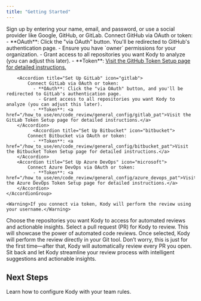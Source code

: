 ```yaml
---
title: "Getting Started"
---
```


<Steps>
  <Step title="Create an Account">
    Sign up by entering your name, email, and password, or use a social provider like Google, GitHub, or GitLab.
  </Step>

  <Step title="Configure a Code Management Tool">
    <AccordionGroup>
        <Accordion title="Set Up GitHub" icon="github">
            Connect GitHub via OAuth or token:
              - **OAuth**: Click the "via OAuth" button. You'll be redirected to GitHub's authentication page.
                - Ensure you have `owner` permissions for your organization.
                - Grant access to all repositories you want Kody to analyze (you can adjust this later).
              - **Token**: <a href="/how_to_use/en/code_review/general_config/github_pat">Visit the GitHub Token Setup page for detailed instructions.</a>
        </Accordion>

        <Accordion title="Set Up GitLab" icon="gitlab">
            Connect GitLab via OAuth or token:
              - **OAuth**: Click the "via OAuth" button, and you'll be redirected to GitLab's authentication page.
                - Grant access to all repositories you want Kody to analyze (you can adjust this later).
              - **Token**: <a href="/how_to_use/en/code_review/general_config/gitlab_pat">Visit the GitLab Token Setup page for detailed instructions.</a>
        </Accordion>
              <Accordion title="Set Up Bitbucket" icon="bitbucket">
            Connect Bitbucket via OAuth or token:
              - **Token**: <a href="/how_to_use/en/code_review/general_config/bitbucket_pat">Visit the Bitbucket Token Setup page for detailed instructions.</a>
        </Accordion>
        <Accordion title="Set Up Azure DevOps" icon="microsoft">
            Connect Azure DevOps via OAuth or token:
              - **Token**: <a href="/how_to_use/en/code_review/general_config/azure_devops_pat">Visit the Azure DevOps Token Setup page for detailed instructions.</a>
        </Accordion>
    </AccordionGroup>

    <Warning>If you connect via token, Kody will perform the review using your username.</Warning>

  </Step>

<Step title="Select Repositories">
  Choose the repositories you want Kody to access for automated reviews and
  actionable insights.
</Step>

<Step title="Run Your First PR Review">
  Select a pull request (PR) for Kody to review. This will showcase the power of
  automated code reviews. Once selected, Kody will perform the review directly
  in your Git tool. Don’t worry, this is just for the first time—after that,
  Kody will automatically review every PR you open.
</Step>
<Step title="Enjoy Kody Automated Reviews! 🔥">
  Sit back and let Kody streamline your review process with intelligent
  suggestions and actionable insights.
</Step>

</Steps>

## Next Steps

<CardGroup cols={1}>
  <Card
    title="Configure Kody with your team Rules"
    icon="Hand-love"
    href="code_review/configs/kody_rules"
  >
    Learn how to configure Kody with your team rules.
  </Card>
</CardGroup>
